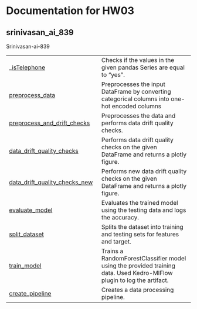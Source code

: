 # Documentation for HW03 {.doc .doc-index}

## srinivasan_ai_839

Srinivasan-ai-839

| | |
| --- | --- |
| [_isTelephone](_isTelephone.qmd#srinivasan_ai_839._isTelephone) | Checks if the values in the given pandas Series are equal to "yes". |
| [preprocess_data](preprocess_data.qmd#srinivasan_ai_839.preprocess_data) | Preprocesses the input DataFrame by converting categorical columns into one-hot encoded columns |
| [preprocess_and_drift_checks](preprocess_and_drift_checks.qmd#srinivasan_ai_839.preprocess_and_drift_checks) | Preprocesses the data and performs data drift quality checks. |
| [data_drift_quality_checks](data_drift_quality_checks.qmd#srinivasan_ai_839.data_drift_quality_checks) | Performs data drift quality checks on the given DataFrame and returns a plotly figure. |
| [data_drift_quality_checks_new](data_drift_quality_checks_new.qmd#srinivasan_ai_839.data_drift_quality_checks_new) | Performs new data drift quality checks on the given DataFrame and returns a plotly figure. |
| [evaluate_model](evaluate_model.qmd#srinivasan_ai_839.evaluate_model) | Evaluates the trained model using the testing data and logs the accuracy. |
| [split_dataset](split_dataset.qmd#srinivasan_ai_839.split_dataset) | Splits the dataset into training and testing sets for features and target. |
| [train_model](train_model.qmd#srinivasan_ai_839.train_model) | Trains a RandomForestClassifier model using the provided training data. Used Kedro-MlFlow plugin to log the artifact. |
| [create_pipeline](create_pipeline.qmd#srinivasan_ai_839.create_pipeline) | Creates a data processing pipeline. |